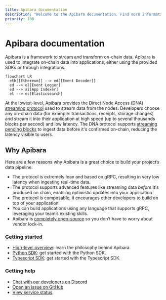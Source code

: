 ```yaml
---
title: Apibara documentation
description: "Welcome to the Apibara documentation. Find more information about the Apibara protocol."
priority: 100
---
```


# Apibara documentation

Apibara is a framework to stream and transform on-chain data. Apibara is used to
integrate on-chain data into applications, either using the provided SDKs or
through integrations.

```mermaid
flowchart LR
  eth[[Ethereum]] --> ed[[Event Decoder]]
  ed --> el[Event Logger]
  ed --> ai[App Indexer]
  el --> es[Elasticsearch]
```

At the lowest-level, Apibara provides the Direct Node Access (DNA) [streaming
protocol](/docs/dna) used to stream data from the nodes.
Developers choose any on-chain data (for example: transactions, receipts,
storage changes) and stream it into their application at high speed (up to
several thousands blocks per second) and low latency.
The DNA protocol supports [streaming pending blocks](/docs/pending-data) to
ingest data before it's confirmed on-chain, reducing the latency visible to
users.

## Why Apibara

Here are a few reasons why Apibara is a great choice to build your project’s data pipeline:

 - The protocol is extremely lean and based on gRPC, resulting in very low
latency when ingesting real-time data.
 - The protocol supports advanced features like streaming data _before_ it's
 produced on chain, enabling optimistic updates into your application.
 - The protocol is composable, it encourages other developers to build on top of
 your application.
 - You can build applications using any language that supports gRPC, leveraging
 your team’s existing skills.
 - Apibara is [completely open-source](https://github.com/apibara/dna) so you
 don’t have to worry about vendor lock-in.


### Getting started

 - [High-level overview](/docs/overview): learn the philosophy behind Apibara.
 - [Python SDK](/docs/python-sdk): get started with the Python SDK.
 - [Typescript SDK](/docs/typescript-sdk): get started with the Typescript SDK.

### Getting help

  - [Chat with our developers on Discord](https://discord.gg/m7B92CNFNt)
  - [Open an issue on GitHub](https://github.com/apibara)
  - [View service status](https://apibara.statuspage.io/)
